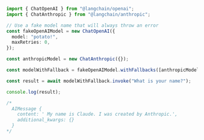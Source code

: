 ```typescript
import { ChatOpenAI } from "@langchain/openai";
import { ChatAnthropic } from "@langchain/anthropic";

// Use a fake model name that will always throw an error
const fakeOpenAIModel = new ChatOpenAI({
  model: "potato!",
  maxRetries: 0,
});

const anthropicModel = new ChatAnthropic({});

const modelWithFallback = fakeOpenAIModel.withFallbacks([anthropicModel]);

const result = await modelWithFallback.invoke("What is your name?");

console.log(result);

/*
  AIMessage {
    content: ' My name is Claude. I was created by Anthropic.',
    additional_kwargs: {}
  }
*/
```
